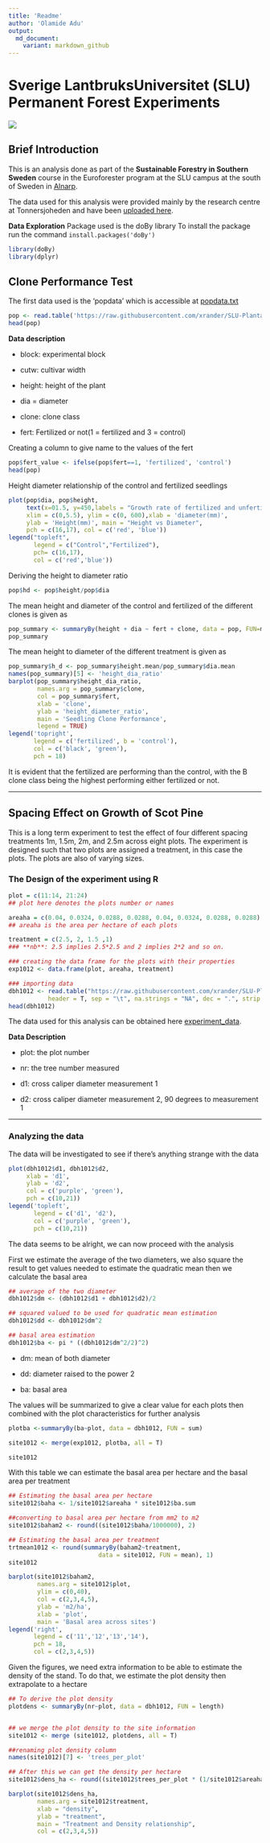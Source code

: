 ```yaml
---
title: 'Readme'
author: 'Olamide Adu'
output: 
  md_document: 
    variant: markdown_github
---
```


# Sverige LantbruksUniversitet (SLU) Permanent Forest Experiments

![](https://i0.wp.com/odlandestadsbasarer.se/wp-content/uploads/2017/09/SLU-2.jpg?ssl=1)

## Brief Introduction

This is an analysis done as part of the **Sustainable Forestry in Southern Sweden** course in the Euroforester program at the SLU campus at the south of Sweden in [Alnarp](https://www.slu.se/en/departments/southern-swedish-forest-research-centre/).

The data used for this analysis were provided mainly by the research centre at Tonnersjoheden and have been [uploaded here](https://github.com/xrander/SLU-Plantation-Experimentation/tree/master/Data).

**Data Exploration**
Package used is the doBy library
To install the package run the command `install.packages('doBy')`
````r
library(doBy)
library(dplyr)
````


## Clone Performance Test
The first data used is the 'popdata' which is accessible at [popdata.txt](https://raw.githubusercontent.com/xrander/SLU-Plantation-Experimentation/master/Data/popdata.txt)

```r
pop <- read.table('https://raw.githubusercontent.com/xrander/SLU-Plantation-Experimentation/master/Data/Lab1/popdata.txt', header = T)
head(pop)
```

**Data description**

-   block: experimental block

-   cutw: cultivar width

-   height: height of the plant

-   dia = diameter

-   clone: clone class

-   fert: Fertilized or not(1 = fertilized and 3 = control)

Creating a column to give name to the values of the fert

```r
pop$fert_value <- ifelse(pop$fert==1, 'fertilized', 'control')
head(pop)
```

Height diameter relationship of the control and fertilized seedlings

```r
plot(pop$dia, pop$height,
     text(x=01.5, y=450,labels = "Growth rate of fertilized and unfertilized seedlings",col = "red", cex = 0.7),
     xlim = c(0,5.5), ylim = c(0, 600),xlab = 'diameter(mm)',
     ylab = 'Height(mm)', main = "Height vs Diameter",
     pch = c(16,17), col = c('red', 'blue'))
legend("topleft",
       legend = c("Control","Fertilized"),
       pch= c(16,17),
       col = c('red','blue'))

```

Deriving the height to diameter ratio

```r
pop$hd <- pop$height/pop$dia

```


The mean height and diameter of the control and fertilized of the different clones is given as
````r
pop_summary <- summaryBy(height + dia ~ fert + clone, data = pop, FUN=mean)
pop_summary
````
The mean height to diameter of the different treatment  is given as

````r
pop_summary$h_d <- pop_summary$height.mean/pop_summary$dia.mean
names(pop_summary)[5] <- 'height_dia_ratio'
barplot(pop_summary$height_dia_ratio,
        names.arg = pop_summary$clone,
        col = pop_summary$fert,
        xlab = 'clone',
        ylab = 'height_diameter_ratio',
        main = 'Seedling Clone Performance',
        legend = TRUE)
legend('topright',
       legend = c('fertilized', b = 'control'),
       col = c('black', 'green'),
       pch = 18)
````
It is evident that the fertilized are performing than the control, with the B clone class being the highest performing either fertilized or not.

* * * * * * *

## Spacing Effect on Growth of Scot Pine
This is a long term experiment to test the effect of four different spacing treatments 1m, 1.5m, 2m, and 2.5m across eight plots. The experiment is designed such that two plots are assigned a treatment, in this case the plots. The plots are also of varying sizes.

### The Design of the experiment using R
````r
plot = c(11:14, 21:24)
## plot here denotes the plots number or names

areaha = c(0.04, 0.0324, 0.0288, 0.0288, 0.04, 0.0324, 0.0288, 0.0288)
## areaha is the area per hectare of each plots

treatment = c(2.5, 2, 1.5 ,1)
### **nb**: 2.5 implies 2.5*2.5 and 2 implies 2*2 and so on.

### creating the data frame for the plots with their properties
exp1012 <- data.frame(plot, areaha, treatment)

### importing data
dbh1012 <- read.table("https://raw.githubusercontent.com/xrander/SLU-Plantation-Experimentation/master/Data/Lab2/dbhlist_exp1012.txt",
           header = T, sep = "\t", na.strings = "NA", dec = ".", strip.white = TRUE)
head(dbh1012)
````

The data used for this analysis can be obtained here [experiment_data](https://raw.githubusercontent.com/xrander/SLU-Plantation-Experimentation/master/Data/Lab2/dbhlist_exp1012.txt).

**Data Description**

- plot: the plot number

- nr: the tree number measured

- d1: cross caliper diameter measurement 1

- d2: cross caliper diameter measurement 2, 90 degrees to measurement 1

* * * * * * *

### Analyzing the data
The data will be investigated to see if there's anything strange with the data

````r
plot(dbh1012$d1, dbh1012$d2,
     xlab = 'd1',
     ylab = 'd2',
     col = c('purple', 'green'),
     pch = c(10,21))
legend('topleft',
       legend = c('d1', 'd2'),
       col = c('purple', 'green'),
       pch = c(10,21))
````
The data seems to be alright, we can now proceed with the analysis

First we estimate the average of the two diameters, we also square the result to get values needed to estimate the quadratic mean then we calculate the basal area
````r
## average of the two diameter
dbh1012$dm <- (dbh1012$d1 + dbh1012$d2)/2

## squared valued to be used for quadratic mean estimation
dbh1012$dd <- dbh1012$dm^2

## basal area estimation
dbh1012$ba <- pi * ((dbh1012$dm^2/2)^2)
````

- dm: mean of both diameter

- dd: diameter raised to the power 2

- ba: basal area

The values will be summarized to give a clear value for each plots then combined with the plot characteristics for further analysis

```` r
plotba <-summaryBy(ba~plot, data = dbh1012, FUN = sum)

site1012 <- merge(exp1012, plotba, all = T)

site1012
````
With this table we can estimate the basal area per hectare and the basal area per treatment
````r
## Estimating the basal area per hectare
site1012$baha <- 1/site1012$areaha * site1012$ba.sum

##converting to basal area per hectare from mm2 to m2
site1012$baham2 <- round((site1012$baha/1000000), 2)

## Estimating the basal area per treatment
trtmean1012 <- round(summaryBy(baham2~treatment,
                         data = site1012, FUN = mean), 1)
site1012
````
````r
barplot(site1012$baham2,
        names.arg = site1012$plot,
        ylim = c(0,40),
        col = c(2,3,4,5),
        ylab = 'm2/ha',
        xlab = 'plot',
        main = 'Basal area across sites')
legend('right',
       legend = c('11','12','13','14'),
       pch = 18,
       col = c(2,3,4,5))
````

Given the figures, we need extra information to be able to estimate the density of the stand.
To do that, we estimate the plot density then extrapolate to a hectare
````r
## To derive the plot density
plotdens <- summaryBy(nr~plot, data = dbh1012, FUN = length)


## we merge the plot density to the site information
site1012 <- merge (site1012, plotdens, all = T)

##renaming plot density column 
names(site1012)[7] <- 'trees_per_plot'

## After this we can get the density per hectare
site1012$dens_ha <- round((site1012$trees_per_plot * (1/site1012$areaha)), 1)

barplot(site1012$dens_ha,
        names.arg = site1012$treatment,
        xlab = "density",
        ylab = "treatment",
        main = "Treatment and Density relationship",
        col = c(2,3,4,5))

````
